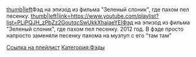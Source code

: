 [https://www.youtube.com/playlist?list=PLiPQJH_zPbZz2GoutqcSwUkkXhaiaeYEI [[Файл:2017-12-01_23-13-42.png|thumb|left]]]Фэд на эпизод из фильма "Зеленый слоник", где пахом пел песенку. [[undefined|thumb|left|link=https://www.youtube.com/playlist?list=PLiPQJH_zPbZz2GoutqcSwUkkXhaiaeYEI]]Фэд на эпизод из фильма "Зеленый слоник", где пахом пел песенку.
2012 год. В фэде просто напросто заменяли песенку пахома на музпуп с его "там там" 

[https://www.youtube.com/playlist?list=PLiPQJH_zPbZz2GoutqcSwUkkXhaiaeYEI Ссылка на плейлист]
[[Категория:Фэды]]